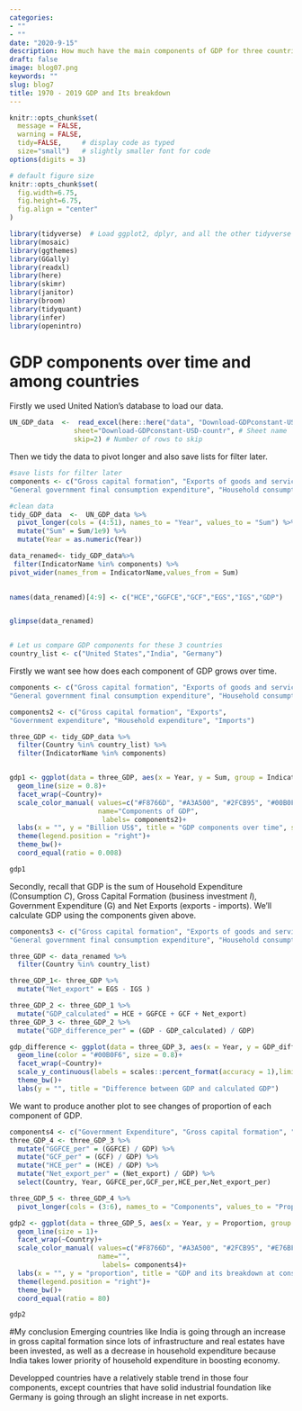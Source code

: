 ```yaml
---
categories:
- ""
- ""
date: "2020-9-15"
description: How much have the main components of GDP for three countries changed in the past thirty years?
draft: false
image: blog07.png
keywords: ""
slug: blog7
title: 1970 - 2019 GDP and Its breakdown 
---
```



```r
knitr::opts_chunk$set(
  message = FALSE, 
  warning = FALSE, 
  tidy=FALSE,     # display code as typed
  size="small")   # slightly smaller font for code
options(digits = 3)

# default figure size
knitr::opts_chunk$set(
  fig.width=6.75, 
  fig.height=6.75,
  fig.align = "center"
)
```


```r
library(tidyverse)  # Load ggplot2, dplyr, and all the other tidyverse packages
library(mosaic)
library(ggthemes)
library(GGally)
library(readxl)
library(here)
library(skimr)
library(janitor)
library(broom)
library(tidyquant)
library(infer)
library(openintro)
```



# GDP components over time and among countries

Firstly we used United Nation's database to load our data.


```r

UN_GDP_data  <-  read_excel(here::here("data", "Download-GDPconstant-USD-countries.xls"), # Excel filename
                sheet="Download-GDPconstant-USD-countr", # Sheet name
                skip=2) # Number of rows to skip

```

Then we tidy the data to pivot longer and also save lists for filter later.

```r

#save lists for filter later 
components <- c("Gross capital formation", "Exports of goods and services", 	
"General government final consumption expenditure", "Household consumption expenditure (including Non-profit institutions serving households)", "Imports of goods and services","Gross Domestic Product (GDP)")

#clean data
tidy_GDP_data  <-  UN_GDP_data %>% 
  pivot_longer(cols = (4:51), names_to = "Year", values_to = "Sum") %>% 
  mutate("Sum" = Sum/1e9) %>% 
  mutate(Year = as.numeric(Year))

data_renamed<- tidy_GDP_data%>%
 filter(IndicatorName %in% components) %>%   
pivot_wider(names_from = IndicatorName,values_from = Sum)
  

names(data_renamed)[4:9] <- c("HCE","GGFCE","GCF","EGS","IGS","GDP") 


glimpse(data_renamed)


# Let us compare GDP components for these 3 countries
country_list <- c("United States","India", "Germany")
```

Firstly we want see how does each component of GDP grows over time.


```r

components <- c("Gross capital formation", "Exports of goods and services", 	
"General government final consumption expenditure", "Household consumption expenditure (including Non-profit institutions serving households)", "Imports of goods and services")

components2 <- c("Gross capital formation", "Exports", 	
"Government expenditure", "Household expenditure", "Imports")

three_GDP <- tidy_GDP_data %>% 
  filter(Country %in% country_list) %>%
  filter(IndicatorName %in% components) 


gdp1 <- ggplot(data = three_GDP, aes(x = Year, y = Sum, group = IndicatorName, color = IndicatorName)) +
  geom_line(size = 0.8)+
  facet_wrap(~Country)+
  scale_color_manual( values=c("#F8766D", "#A3A500", "#2FCB95", "#00B0F6", "#E76BF3"),
                      name="Components of GDP",
                       labels= components2)+
  labs(x = "", y = "Billion US$", title = "GDP components over time", subtitle = "In constant 2010 USD")+
  theme(legend.position = "right")+
  theme_bw()+
  coord_equal(ratio = 0.008)

gdp1
```
Secondly, 
recall that GDP is the sum of Household Expenditure (Consumption *C*), Gross Capital Formation (business investment *I*), Government Expenditure (G) and Net Exports (exports - imports). We'll calculate GDP using the components given above.

```r

components3 <- c("Gross capital formation", "Exports of goods and services", 	
"General government final consumption expenditure", "Household consumption expenditure (including Non-profit institutions serving households)", "Imports of goods and services", "Gross Domestic Product (GDP)")

three_GDP <- data_renamed %>% 
  filter(Country %in% country_list)

three_GDP_1<- three_GDP %>% 
  mutate("Net_export" = EGS - IGS ) 

three_GDP_2 <- three_GDP_1 %>% 
  mutate("GDP_calculated" = HCE + GGFCE + GCF + Net_export)
three_GDP_3 <- three_GDP_2 %>% 
  mutate("GDP_difference_per" = (GDP - GDP_calculated) / GDP)

gdp_difference <- ggplot(data = three_GDP_3, aes(x = Year, y = GDP_difference_per)) + 
  geom_line(color = "#00B0F6", size = 0.8)+
  facet_wrap(~Country)+
  scale_y_continuous(labels = scales::percent_format(accuracy = 1),limits = c(-0.08,0.07))+
  theme_bw()+
  labs(y = "", title = "Difference between GDP and calculated GDP")


```


We want to produce another plot to see changes of proportion of each component of GDP.


```r

components4 <- c("Government Expenditure", "Gross capital formation", "Household Expenditure", "Net Exports")
three_GDP_4 <- three_GDP_3 %>% 
  mutate("GGFCE_per" = (GGFCE) / GDP) %>% 
  mutate("GCF_per" = (GCF) / GDP) %>% 
  mutate("HCE_per" = (HCE) / GDP) %>% 
  mutate("Net_export_per" = (Net_export) / GDP) %>% 
  select(Country, Year, GGFCE_per,GCF_per,HCE_per,Net_export_per)

three_GDP_5 <- three_GDP_4 %>% 
  pivot_longer(cols = (3:6), names_to = "Components", values_to = "Proportion" ) 

gdp2 <- ggplot(data = three_GDP_5, aes(x = Year, y = Proportion, group = Components, color = Components)) +
  geom_line(size = 1)+
  facet_wrap(~Country)+
  scale_color_manual( values=c("#F8766D", "#A3A500", "#2FCB95", "#E76BF3"),
                      name="",
                       labels= components4)+
  labs(x = "", y = "proportion", title = "GDP and its breakdown at constant 2010 prices in US Dollars", caption = "Source: United Nations, https://unstats.un.org/unsd/snaama/Downloads")+
  theme(legend.position = "right")+
  theme_bw()+
  coord_equal(ratio = 80)

gdp2
```

#My conclusion
Emerging countries like India is going through an increase in gross capital formation since lots of infrastructure and real estates have been invested, as well as a decrease in household expenditure because India takes lower priority of household expenditure in boosting economy.

Developped countries have a relatively stable trend in those four components, except countries that have solid industrial foundation like Germany is going through an slight increase in net exports. 







